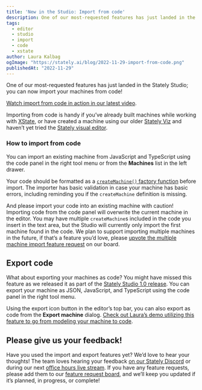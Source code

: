 ```yaml
---
title: 'New in the Studio: Import from code'
description: One of our most-requested features has just landed in the Stately Studio; you can now import from code!
tags:
  - editor
  - studio
  - import
  - code
  - xstate
author: Laura Kalbag
ogImage: "https://stately.ai/blog/2022-11-29-import-from-code.png"
publishedAt: "2022-11-29"
---
```


One of our most-requested features has just landed in the Stately Studio; you can now import your machines from code! 

[Watch import from code in action in our latest video](TODO:).

Importing from code is handy if you’ve already built machines while working with [XState](https://xstate.js.org/docs), or have created a machine using our older [Stately Viz](https://stately.ai/viz) and haven’t yet tried the [Stately visual editor](https://stately.ai/editor).

### How to import from code

<!--TODO:[code panel import from code screenshot]()-->

You can import an existing machine from JavaScript and TypeScript using the code panel in the right tool menu or from the **Machines** list in the left drawer.

<!--TODO:[machines list import from code screenshot]()-->

Your code should be formatted as a [`createMachine()` factory function](https://xstate.js.org/docs/guides/machines.html) before import. The importer has basic validation in case your machine has basic errors, including reminding you if the `createMachine` definition is missing.

<!--TODO:[machines list new machine import from code screenshot]()-->

And please import your code into an existing machine with caution! Importing code from the code panel will overwrite the current machine in the editor. You may have multiple `createMachine`s included in the code you insert in the text area, but the Studio will currently only import the first machine found in the code. We plan to support importing multiple machines in the future, if that’s a feature you’d love, please [upvote the multiple machine import feature request](https://statelyai.canny.io/editor/p/import-multiple-machines-from-one-code-import) on our board.

## Export code

What about exporting your machines as code? You might have missed this feature as we released it as part of the [Stately Studio 1.0 release](https://stately.ai/blog/introducing-stately-studio-10#more-export-options). You can export your machine as JSON, JavaScript, and TypeScript using the code panel in the right tool menu. 

Using the export icon button in the editor’s top bar, you can also export as code from the **Export machine** dialog. [Check out Laura’s demo utilizing this feature to go from modeling your machine to code](https://www.youtube.com/watch?v=NVQai9SBpiU).

## Please give us your feedback!

Have you used the import and export features yet? We’d love to hear your thoughts! The team loves hearing your feedback [on our Stately Discord](https://discord.gg/xstate) or during our next [office hours live stream](https://youtube.com/statelyai). If you have any feature requests, please add them to our [feature request board](https://statelyai.canny.io), and we’ll keep you updated if it’s planned, in progress, or complete!